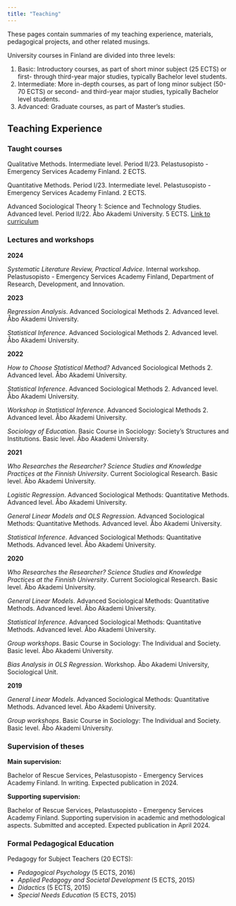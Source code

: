 ```yaml
---
title: "Teaching"
---
```


These pages contain summaries of my teaching experience, materials, pedagogical projects, and other related musings.

University courses in Finland are divided into three levels:

1.  Basic: Introductory courses, as part of short minor subject (25 ECTS) or first- through third-year major studies, typically Bachelor level students.
2.  Intermediate: More in-depth courses, as part of long minor subject (50-70 ECTS) or second- and third-year major studies, typically Bachelor level students.
3.  Advanced: Graduate courses, as part of Master's studies.

## Teaching Experience

### Taught courses

Qualitative Methods. Intermediate level. Period II/23. Pelastusopisto - Emergency Services Academy Finland. 2 ECTS.

Quantitative Methods. Period I/23. Intermediate level. Pelastusopisto - Emergency Services Academy Finland. 2 ECTS.

Advanced Sociological Theory 1: Science and Technology Studies. Advanced level. Period II/22. Åbo Akademi University. 5 ECTS. [Link to curriculum](https://studiehandboken.abo.fi/en/course/380201.1/1293?period=2022-2024)

### Lectures and workshops

**2024**

*Systematic Literature Review, Practical Advice*. Internal workshop. Pelastusopisto - Emergency Services Academy Finland, Department of Research, Development, and Innovation.

**2023**

*Regression Analysis*. Advanced Sociological Methods 2. Advanced level. Åbo Akademi University.

*Statistical Inference*. Advanced Sociological Methods 2. Advanced level. Åbo Akademi University.

**2022**

*How to Choose Statistical Method?* Advanced Sociological Methods 2. Advanced level. Åbo Akademi University.

*Statistical Inference*. Advanced Sociological Methods 2. Advanced level. Åbo Akademi University.

*Workshop in Statistical Inference*. Advanced Sociological Methods 2. Advanced level. Åbo Akademi University.

*Sociology of Education*. Basic Course in Sociology: Society's Structures and Institutions. Basic level. Åbo Akademi University.

**2021**

*Who Researches the Researcher? Science Studies and Knowledge Practices at the Finnish University*. Current Sociological Research. Basic level. Åbo Akademi University.

*Logistic Regression*. Advanced Sociological Methods: Quantitative Methods. Advanced level. Åbo Akademi University.

*General Linear Models and OLS Regression*. Advanced Sociological Methods: Quantitative Methods. Advanced level. Åbo Akademi University.

*Statistical Inference*. Advanced Sociological Methods: Quantitative Methods. Advanced level. Åbo Akademi University.

**2020**

*Who Researches the Researcher? Science Studies and Knowledge Practices at the Finnish University*. Current Sociological Research. Basic level. Åbo Akademi University.

*General Linear Models*. Advanced Sociological Methods: Quantitative Methods. Advanced level. Åbo Akademi University.

*Statistical Inference*. Advanced Sociological Methods: Quantitative Methods. Advanced level. Åbo Akademi University.

*Group workshops*. Basic Course in Sociology: The Individual and Society. Basic level. Åbo Akademi University.

*Bias Analysis in OLS Regression*. Workshop. Åbo Akademi University, Sociological Unit.

**2019**

*General Linear Models*. Advanced Sociological Methods: Quantitative Methods. Advanced level. Åbo Akademi University.

*Group workshops*. Basic Course in Sociology: The Individual and Society. Basic level. Åbo Akademi University.

### Supervision of theses

**Main supervision:**

Bachelor of Rescue Services, Pelastusopisto - Emergency Services Academy Finland. In writing. Expected publication in 2024.

**Supporting supervision:**

Bachelor of Rescue Services, Pelastusopisto - Emergency Services Academy Finland. Supporting supervision in academic and methodological aspects. Submitted and accepted. Expected publication in April 2024.

### Formal Pedagogical Education

Pedagogy for Subject Teachers (20 ECTS):

-   *Pedagogical Psychology* (5 ECTS, 2016)
-   *Applied Pedagogy and Societal Development* (5 ECTS, 2015)
-   *Didactics* (5 ECTS, 2015)
-   *Special Needs Education* (5 ECTS, 2015)
